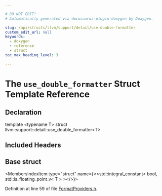 ```yaml
---

# DO NOT EDIT!
# Automatically generated via docusaurus-plugin-doxygen by Doxygen.

slug: /api/structs/llvm/support/detail/use-double-formatter
custom_edit_url: null
keywords:
  - doxygen
  - reference
  - struct
toc_max_heading_level: 3

---
```





# The `use_double_formatter` Struct Template Reference

<DoxygenPage pluginConfig={pluginConfig}>



## Declaration

<CodeBlock>template &lt;typename T&gt;
struct llvm::support::detail::use_double_formatter&lt;T&gt;</CodeBlock>

## Included Headers

<IncludesList>
<IncludesListItem
  filePath="llvm/Support/FormatProviders.h"
  permalink="/docs/api/files/include/include/llvm/include/llvm/support/formatproviders-h"
  isLocal="true" />
</IncludesList>

## Base struct

<MembersIndex>

<MembersIndexItem
  type="struct"
  name={<>std::integral&#95;constant&lt; bool, std::is&#95;floating&#95;point&#95;v&lt; T &gt; &gt;</>}>
</MembersIndexItem>

</MembersIndex>


Definition at line 59 of file <a href="/docs/api/files/include/include/llvm/include/llvm/support/formatproviders-h">FormatProviders.h</a>.

</DoxygenPage>
